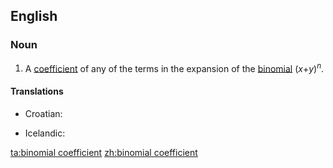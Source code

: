 ==English==

===Noun===
{{en-noun}}

# {{combinatorics}} A [[coefficient]] of any of the terms in the expansion of the [[binomial]] (''x''+''y'')<sup>''n''</sup>.

====Translations====
{{trans-top|binomial coefficient}}
*Croatian: {{t-|hr|binomni koeficijent|m}}
{{trans-mid}}
* Icelandic: {{t|is|tvíliðustuðull|m}}
{{trans-bottom}}

[[ta:binomial coefficient]]
[[zh:binomial coefficient]]